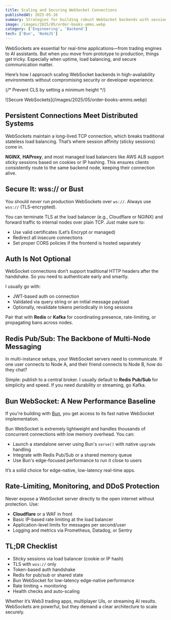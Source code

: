```yaml
---
title: Scaling and Securing WebSocket Connections
publishedAt: 2025-05-16
summary: Strategies for building robust WebSocket backends with session affinity, TLS encryption, proper authentication, and inter-node communication for high-availability environments
image: /images/2025/05/order-books-amms.webp
category: ['Engineering', 'Backend']
tech: ['Bun', 'NodeJS']
---
```


WebSockets are essential for real-time applications—from trading engines to AI assistants. But when you move from prototype to production, things get tricky. Especially when uptime, load balancing, and secure communication matter.

Here’s how I approach scaling WebSocket backends in high-availability environments without compromising security or developer experience.


{/* Prevent CLS by setting a minimum height */}
<div style={{ minHeight: '300px' }}>
![Secure WebSockets](/images/2025/05/order-books-amms.webp)
</div>

## Persistent Connections Meet Distributed Systems

WebSockets maintain a long-lived TCP connection, which breaks traditional stateless load balancing. That’s where session affinity (sticky sessions) come in.

**NGINX**, **HAProxy**, and most managed load balancers like AWS ALB support sticky sessions based on cookies or IP hashing. This ensures clients consistently route to the same backend node, keeping their connection alive.


## Secure It: wss\:// or Bust

You should *never* run production WebSockets over `ws://`. Always use `wss://` (TLS-encrypted).

You can terminate TLS at the load balancer (e.g., Cloudflare or NGINX) and forward traffic to internal nodes over plain TCP. Just make sure to:

* Use valid certificates (Let’s Encrypt or managed)
* Redirect all insecure connections
* Set proper CORS policies if the frontend is hosted separately


## Auth Is Not Optional

WebSocket connections don’t support traditional HTTP headers after the handshake. So you need to authenticate early and smartly.

I usually go with:

* JWT-based auth on connection
* Validated via query string or an initial message payload
* Optionally, revalidate tokens periodically in long sessions

Pair that with **Redis** or **Kafka** for coordinating presence, rate-limiting, or propagating bans across nodes.


## Redis Pub/Sub: The Backbone of Multi-Node Messaging

In multi-instance setups, your WebSocket servers need to communicate. If one user connects to Node A, and their friend connects to Node B, how do they chat?

Simple: publish to a central broker. I usually default to **Redis Pub/Sub** for simplicity and speed. If you need durability or streaming, go Kafka.


## Bun WebSocket: A New Performance Baseline

If you're building with [Bun](https://bun.sh/), you get access to its fast native WebSocket implementation.

Bun WebSocket is extremely lightweight and handles thousands of concurrent connections with low memory overhead. You can:

* Launch a standalone server using Bun's `serve()` with native `upgrade` handling
* Integrate with Redis Pub/Sub or a shared memory queue
* Use Bun's edge-focused performance to run it close to users

It’s a solid choice for edge-native, low-latency real-time apps.


## Rate-Limiting, Monitoring, and DDoS Protection

Never expose a WebSocket server directly to the open internet without protection. Use:

* **Cloudflare** or a WAF in front
* Basic IP-based rate limiting at the load balancer
* Application-level limits for messages per second/user
* Logging and metrics via Prometheus, Datadog, or Sentry

## TL;DR Checklist

* Sticky sessions via load balancer (cookie or IP hash)
* TLS with `wss://` only
* Token-based auth handshake
* Redis for pub/sub or shared state
* Bun WebSocket for low-latency edge-native performance
* Rate limiting + monitoring
* Health checks and auto-scaling

Whether it’s Web3 trading apps, multiplayer UIs, or streaming AI results. WebSockets are powerful, but they demand a clear architecture to scale securely.

